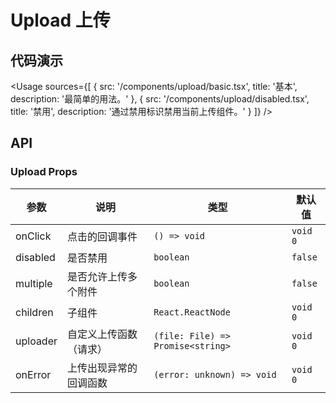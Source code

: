 
# Upload 上传

## 代码演示

<Usage
  sources={[
    {
      src: '/components/upload/basic.tsx',
      title: '基本',
      description: '最简单的用法。'
    },
    {
      src: '/components/upload/disabled.tsx',
      title: '禁用',
      description: '通过禁用标识禁用当前上传组件。'
    }
  ]}
/>

## API

### Upload Props

| 参数     | 说明                   | 类型                              | 默认值   |
| -------- | ---------------------- | --------------------------------- | -------- |
| onClick  | 点击的回调事件         | `() => void`                      | `void 0` |
| disabled | 是否禁用               | `boolean`                         | `false`  |
| multiple | 是否允许上传多个附件   | `boolean`                         | `false`  |
| children | 子组件                 | `React.ReactNode`                 | `void 0` |
| uploader | 自定义上传函数（请求） | `(file: File) => Promise<string>` | `void 0` |
| onError  | 上传出现异常的回调函数 | `(error: unknown) => void`        | `void 0` |
